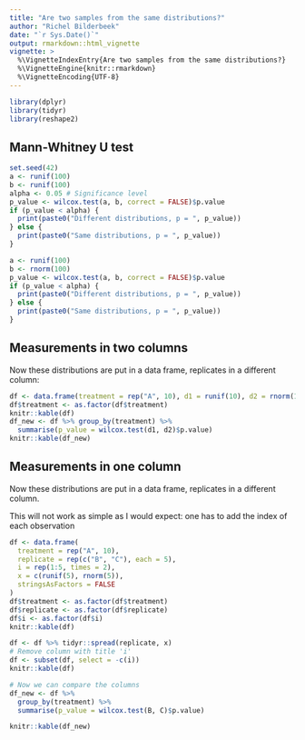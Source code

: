 ```yaml
---
title: "Are two samples from the same distributions?"
author: "Richel Bilderbeek"
date: "`r Sys.Date()`"
output: rmarkdown::html_vignette
vignette: >
  %\VignetteIndexEntry{Are two samples from the same distributions?}
  %\VignetteEngine{knitr::rmarkdown}
  %\VignetteEncoding{UTF-8}
---
```



```r
library(dplyr)
library(tidyr)
library(reshape2)
```

## Mann-Whitney U test

```r
set.seed(42)
a <- runif(100)
b <- runif(100)
alpha <- 0.05 # Significance level
p_value <- wilcox.test(a, b, correct = FALSE)$p.value
if (p_value < alpha) {
  print(paste0("Different distributions, p = ", p_value))
} else {
  print(paste0("Same distributions, p = ", p_value))
}
```

```r
a <- runif(100)
b <- rnorm(100)
p_value <- wilcox.test(a, b, correct = FALSE)$p.value
if (p_value < alpha) {
  print(paste0("Different distributions, p = ", p_value))
} else {
  print(paste0("Same distributions, p = ", p_value))
}
```

## Measurements in two columns

Now these distributions are put in a data frame, replicates in a different column:

```r
df <- data.frame(treatment = rep("A", 10), d1 = runif(10), d2 = rnorm(10))
df$treatment <- as.factor(df$treatment)
knitr::kable(df)
df_new <- df %>% group_by(treatment) %>% 
  summarise(p_value = wilcox.test(d1, d2)$p.value)
knitr::kable(df_new)
```

## Measurements in one column

Now these distributions are put in a data frame, replicates in a different column.

This will not work as simple as I would expect:
one has to add the index of each observation

```r
df <- data.frame(
  treatment = rep("A", 10),
  replicate = rep(c("B", "C"), each = 5),
  i = rep(1:5, times = 2),
  x = c(runif(5), rnorm(5)),
  stringsAsFactors = FALSE
)
df$treatment <- as.factor(df$treatment)
df$replicate <- as.factor(df$replicate)
df$i <- as.factor(df$i)
knitr::kable(df)

df <- df %>% tidyr::spread(replicate, x)
# Remove column with title 'i'
df <- subset(df, select = -c(i))
knitr::kable(df)

# Now we can compare the columns
df_new <- df %>%
  group_by(treatment) %>%
  summarise(p_value = wilcox.test(B, C)$p.value)

knitr::kable(df_new)
```
